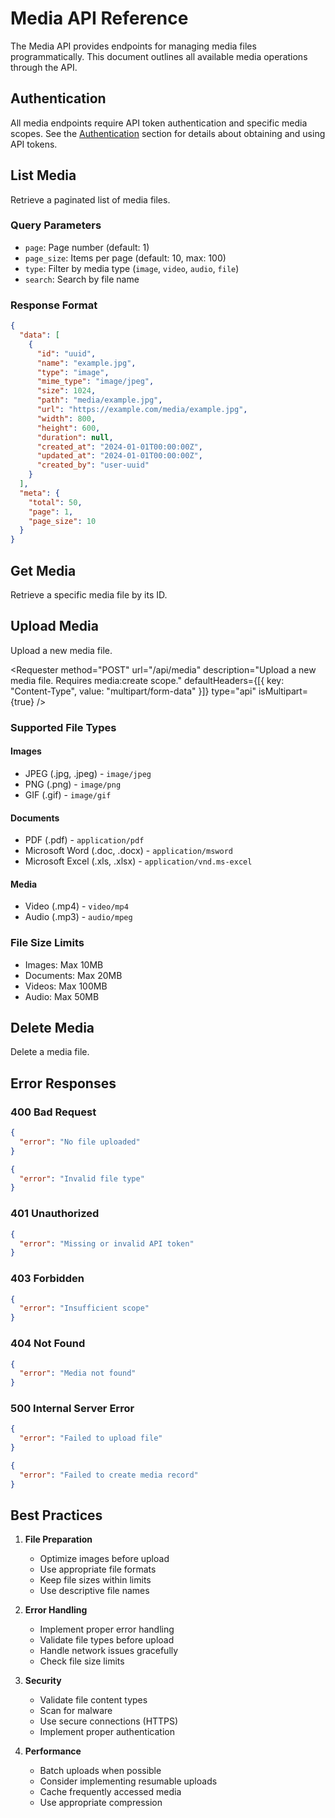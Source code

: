 
# Media API Reference

The Media API provides endpoints for managing media files programmatically. This document outlines all available media operations through the API.

## Authentication

All media endpoints require API token authentication and specific media scopes. See the [Authentication](/api/authentication) section for details about obtaining and using API tokens.

## List Media

Retrieve a paginated list of media files.

<Requester
  method="GET"
  url="/api/media"
  description="Get all media files. Requires media:read scope."
  type="api"
/>

### Query Parameters

- `page`: Page number (default: 1)
- `page_size`: Items per page (default: 10, max: 100)
- `type`: Filter by media type (`image`, `video`, `audio`, `file`)
- `search`: Search by file name

### Response Format

```json
{
  "data": [
    {
      "id": "uuid",
      "name": "example.jpg",
      "type": "image",
      "mime_type": "image/jpeg",
      "size": 1024,
      "path": "media/example.jpg",
      "url": "https://example.com/media/example.jpg",
      "width": 800,
      "height": 600,
      "duration": null,
      "created_at": "2024-01-01T00:00:00Z",
      "updated_at": "2024-01-01T00:00:00Z",
      "created_by": "user-uuid"
    }
  ],
  "meta": {
    "total": 50,
    "page": 1,
    "page_size": 10
  }
}
```

## Get Media

Retrieve a specific media file by its ID.

<Requester
  method="GET"
  url="/api/media/:id"
  description="Get a specific media file. Requires media:read scope."
  type="api"
/>

## Upload Media

Upload a new media file.

<Requester
  method="POST"
  url="/api/media"
  description="Upload a new media file. Requires media:create scope."
  defaultHeaders={[{ key: "Content-Type", value: "multipart/form-data" }]}
  type="api"
  isMultipart={true}
/>

### Supported File Types

#### Images

- JPEG (.jpg, .jpeg) - `image/jpeg`
- PNG (.png) - `image/png`
- GIF (.gif) - `image/gif`

#### Documents

- PDF (.pdf) - `application/pdf`
- Microsoft Word (.doc, .docx) - `application/msword`
- Microsoft Excel (.xls, .xlsx) - `application/vnd.ms-excel`

#### Media

- Video (.mp4) - `video/mp4`
- Audio (.mp3) - `audio/mpeg`

### File Size Limits

- Images: Max 10MB
- Documents: Max 20MB
- Videos: Max 100MB
- Audio: Max 50MB

## Delete Media

Delete a media file.

<Requester
  method="DELETE"
  url="/api/media/:id"
  description="Delete a media file. Requires media:delete scope."
  type="api"
/>

## Error Responses

### 400 Bad Request

```json
{
  "error": "No file uploaded"
}
```

```json
{
  "error": "Invalid file type"
}
```

### 401 Unauthorized

```json
{
  "error": "Missing or invalid API token"
}
```

### 403 Forbidden

```json
{
  "error": "Insufficient scope"
}
```

### 404 Not Found

```json
{
  "error": "Media not found"
}
```

### 500 Internal Server Error

```json
{
  "error": "Failed to upload file"
}
```

```json
{
  "error": "Failed to create media record"
}
```

## Best Practices

1. **File Preparation**

   - Optimize images before upload
   - Use appropriate file formats
   - Keep file sizes within limits
   - Use descriptive file names

2. **Error Handling**

   - Implement proper error handling
   - Validate file types before upload
   - Handle network issues gracefully
   - Check file size limits

3. **Security**

   - Validate file content types
   - Scan for malware
   - Use secure connections (HTTPS)
   - Implement proper authentication

4. **Performance**
   - Batch uploads when possible
   - Consider implementing resumable uploads
   - Cache frequently accessed media
   - Use appropriate compression
